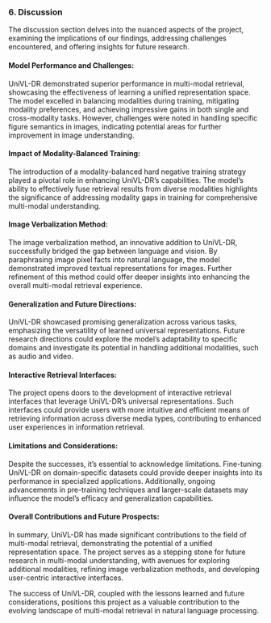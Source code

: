 ### 6. Discussion

The discussion section delves into the nuanced aspects of the project, examining the implications of our findings, addressing challenges encountered, and offering insights for future research.

#### **Model Performance and Challenges:**

UniVL-DR demonstrated superior performance in multi-modal retrieval, showcasing the effectiveness of learning a unified representation space. The model excelled in balancing modalities during training, mitigating modality preferences, and achieving impressive gains in both single and cross-modality tasks. However, challenges were noted in handling specific figure semantics in images, indicating potential areas for further improvement in image understanding.

#### **Impact of Modality-Balanced Training:**

The introduction of a modality-balanced hard negative training strategy played a pivotal role in enhancing UniVL-DR's capabilities. The model's ability to effectively fuse retrieval results from diverse modalities highlights the significance of addressing modality gaps in training for comprehensive multi-modal understanding.

#### **Image Verbalization Method:**

The image verbalization method, an innovative addition to UniVL-DR, successfully bridged the gap between language and vision. By paraphrasing image pixel facts into natural language, the model demonstrated improved textual representations for images. Further refinement of this method could offer deeper insights into enhancing the overall multi-modal retrieval experience.

#### **Generalization and Future Directions:**

UniVL-DR showcased promising generalization across various tasks, emphasizing the versatility of learned universal representations. Future research directions could explore the model's adaptability to specific domains and investigate its potential in handling additional modalities, such as audio and video.

#### **Interactive Retrieval Interfaces:**

The project opens doors to the development of interactive retrieval interfaces that leverage UniVL-DR's universal representations. Such interfaces could provide users with more intuitive and efficient means of retrieving information across diverse media types, contributing to enhanced user experiences in information retrieval.

#### **Limitations and Considerations:**

Despite the successes, it's essential to acknowledge limitations. Fine-tuning UniVL-DR on domain-specific datasets could provide deeper insights into its performance in specialized applications. Additionally, ongoing advancements in pre-training techniques and larger-scale datasets may influence the model's efficacy and generalization capabilities.

#### **Overall Contributions and Future Prospects:**

In summary, UniVL-DR has made significant contributions to the field of multi-modal retrieval, demonstrating the potential of a unified representation space. The project serves as a stepping stone for future research in multi-modal understanding, with avenues for exploring additional modalities, refining image verbalization methods, and developing user-centric interactive interfaces.

The success of UniVL-DR, coupled with the lessons learned and future considerations, positions this project as a valuable contribution to the evolving landscape of multi-modal retrieval in natural language processing.
